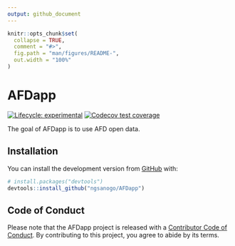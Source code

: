 ```yaml
---
output: github_document
---
```


<!-- README.md is generated from README.Rmd. Please edit that file -->

```r
knitr::opts_chunk$set(
  collapse = TRUE,
  comment = "#>",
  fig.path = "man/figures/README-",
  out.width = "100%"
)
```

# AFDapp

<!-- badges: start -->
[![Lifecycle: experimental](https://img.shields.io/badge/lifecycle-experimental-orange.svg)](https://lifecycle.r-lib.org/articles/stages.html#experimental)
[![Codecov test coverage](https://codecov.io/gh/ngsanogo/AFDapp/branch/main/graph/badge.svg)](https://codecov.io/gh/ngsanogo/AFDapp?branch=main)
<!-- badges: end -->

The goal of AFDapp is to use AFD open data.

## Installation

You can install the development version from [GitHub](https://github.com/) with:

``` r
# install.packages("devtools")
devtools::install_github("ngsanogo/AFDapp")
```
## Code of Conduct

Please note that the AFDapp project is released with a [Contributor Code of Conduct](https://contributor-covenant.org/version/2/0/CODE_OF_CONDUCT.html). By contributing to this project, you agree to abide by its terms.
